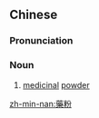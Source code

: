 {{also|药粉}}
==Chinese==
{{zh-forms|s=药粉}}

===Pronunciation===
{{zh-pron
|m=yàofěn
|c=joek6 fan2
|mn=qz,tw,xm,zz:io̍h-hún
|cat=n
}}

===Noun===
{{zh-noun}}

# [[medicinal]] [[powder]]

[[zh-min-nan:藥粉]]